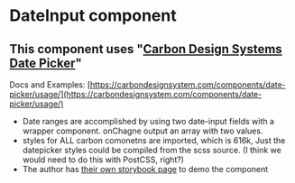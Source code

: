 
<Meta title="DateInput/DateInput_Carbon/Docs" />


# DateInput component
## This component uses "[Carbon Design Systems Date Picker](https://carbondesignsystem.com/components/date-picker/usage/)"


Docs and Examples: [https://carbondesignsystem.com/components/date-picker/usage/](https://carbondesignsystem.com/components/date-picker/usage/)

 - Date ranges are accomplished by using two date-input fields with a wrapper component. onChagne output an array with two values.
 - styles for ALL carbon comonetns are imported, which is 616k, Just the datepicker styles could be compiled from the scss source. (I think we would need to do this with PostCSS, right?)
 - The author has [their own storybook page](https://react.carbondesignsystem.com/?path=/docs/components-datepicker--range-with-calendar) to demo the component